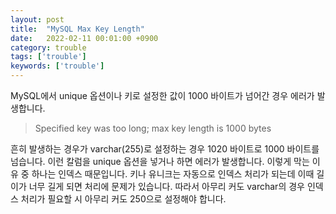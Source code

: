 ```yaml
---
layout: post
title:  "MySQL Max Key Length"
date:   2022-02-11 00:01:00 +0900
category: trouble
tags: ['trouble']
keywords: ['trouble']
---
```


MySQL에서 unique 옵션이나 키로 설정한 값이 1000 바이트가 넘어간 경우 에러가 발생합니다.
> Specified key was too long; max key length is 1000 bytes

흔히 발생하는 경우가 varchar(255)로 설정하는 경우 1020 바이트로 1000 바이트를 넘습니다.
이런 칼럼을 unique 옵션을 넣거나 하면 에러가 발생합니다.
이렇게 막는 이유 중 하나는 인덱스 때문입니다.
키나 유니크는 자동으로 인덱스 처리가 되는데 이때 길이가 너무 길게 되면 처리에 문제가 있습니다.
따라서 아무리 커도 varchar의 경우 인덱스 처리가 필요할 시 아무리 커도 250으로 설정해야 합니다.
